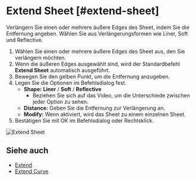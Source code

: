 
# Extend Sheet [#extend-sheet]

<Reference shortcut="" command="Extend Sheet" button="" />

Verlängern Sie einen oder mehrere äußere Edges des Sheet, indem Sie die Entfernung angeben. Wählen Sie aus Verlängerungsformen wie Liner, Soft und Reflective.

1. Wählen Sie einen oder mehrere äußere Edges des Sheet aus, den Sie verlängern möchten.
2. Wenn die äußeren Edges ausgewählt sind, wird der Standardbefehl **Extend Sheet** automatisch ausgeführt.
3. Bewegen Sie den gelben Punkt, um die Entfernung anzugeben.
4. Legen Sie die Optionen im Befehlsdialog fest.
    - **Shape:** **Liner** /  **Soft** /  **Reflective**
        - Beziehen Sie sich auf das Video, um die Unterschiede zwischen jeder Option zu sehen.
    - **Distance:** Geben Sie die Entfernung zur Verlängerung an.
    - **Modify:** Wenn aktiviert, wird das Sheet zu einem einzelnen Sheet.
5. Bestätigen Sie mit OK im Befehlsdialog oder Rechtsklick.

![Extend Sheet](/img/extend-sheet.gif)

## Siehe auch
- [Extend](./extend)
- [Extend Curve](../sketch/extend-curve)

